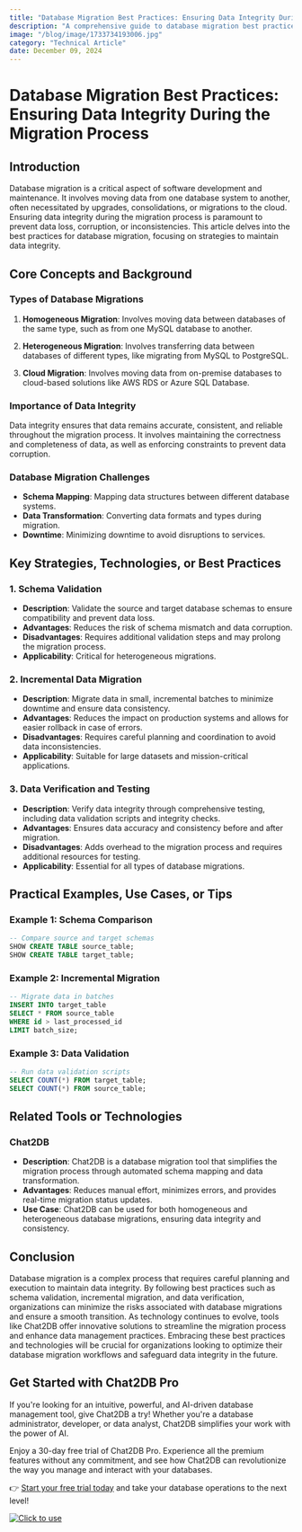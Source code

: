 ```yaml
---
title: "Database Migration Best Practices: Ensuring Data Integrity During the Migration Process"
description: "A comprehensive guide to database migration best practices, focusing on maintaining data integrity throughout the migration process."
image: "/blog/image/1733734193006.jpg"
category: "Technical Article"
date: December 09, 2024
---
```


# Database Migration Best Practices: Ensuring Data Integrity During the Migration Process


<Authors date="December 09, 2024">
  <Author name="Jing" link="https://chat2db.ai" />
</Authors>

## Introduction

Database migration is a critical aspect of software development and maintenance. It involves moving data from one database system to another, often necessitated by upgrades, consolidations, or migrations to the cloud. Ensuring data integrity during the migration process is paramount to prevent data loss, corruption, or inconsistencies. This article delves into the best practices for database migration, focusing on strategies to maintain data integrity.

## Core Concepts and Background

### Types of Database Migrations

1. **Homogeneous Migration**: Involves moving data between databases of the same type, such as from one MySQL database to another.

2. **Heterogeneous Migration**: Involves transferring data between databases of different types, like migrating from MySQL to PostgreSQL.

3. **Cloud Migration**: Involves moving data from on-premise databases to cloud-based solutions like AWS RDS or Azure SQL Database.

### Importance of Data Integrity

Data integrity ensures that data remains accurate, consistent, and reliable throughout the migration process. It involves maintaining the correctness and completeness of data, as well as enforcing constraints to prevent data corruption.

### Database Migration Challenges

- **Schema Mapping**: Mapping data structures between different database systems.
- **Data Transformation**: Converting data formats and types during migration.
- **Downtime**: Minimizing downtime to avoid disruptions to services.

## Key Strategies, Technologies, or Best Practices

### 1. Schema Validation

- **Description**: Validate the source and target database schemas to ensure compatibility and prevent data loss.
- **Advantages**: Reduces the risk of schema mismatch and data corruption.
- **Disadvantages**: Requires additional validation steps and may prolong the migration process.
- **Applicability**: Critical for heterogeneous migrations.

### 2. Incremental Data Migration

- **Description**: Migrate data in small, incremental batches to minimize downtime and ensure data consistency.
- **Advantages**: Reduces the impact on production systems and allows for easier rollback in case of errors.
- **Disadvantages**: Requires careful planning and coordination to avoid data inconsistencies.
- **Applicability**: Suitable for large datasets and mission-critical applications.

### 3. Data Verification and Testing

- **Description**: Verify data integrity through comprehensive testing, including data validation scripts and integrity checks.
- **Advantages**: Ensures data accuracy and consistency before and after migration.
- **Disadvantages**: Adds overhead to the migration process and requires additional resources for testing.
- **Applicability**: Essential for all types of database migrations.

## Practical Examples, Use Cases, or Tips

### Example 1: Schema Comparison

```sql
-- Compare source and target schemas
SHOW CREATE TABLE source_table;
SHOW CREATE TABLE target_table;
```

### Example 2: Incremental Migration

```sql
-- Migrate data in batches
INSERT INTO target_table
SELECT * FROM source_table
WHERE id > last_processed_id
LIMIT batch_size;
```

### Example 3: Data Validation

```sql
-- Run data validation scripts
SELECT COUNT(*) FROM target_table;
SELECT COUNT(*) FROM source_table;
```

## Related Tools or Technologies

### Chat2DB

- **Description**: Chat2DB is a database migration tool that simplifies the migration process through automated schema mapping and data transformation.
- **Advantages**: Reduces manual effort, minimizes errors, and provides real-time migration status updates.
- **Use Case**: Chat2DB can be used for both homogeneous and heterogeneous database migrations, ensuring data integrity and consistency.

## Conclusion

Database migration is a complex process that requires careful planning and execution to maintain data integrity. By following best practices such as schema validation, incremental migration, and data verification, organizations can minimize the risks associated with database migrations and ensure a smooth transition. As technology continues to evolve, tools like Chat2DB offer innovative solutions to streamline the migration process and enhance data management practices. Embracing these best practices and technologies will be crucial for organizations looking to optimize their database migration workflows and safeguard data integrity in the future.

## Get Started with Chat2DB Pro

If you're looking for an intuitive, powerful, and AI-driven database management tool, give Chat2DB a try! Whether you're a database administrator, developer, or data analyst, Chat2DB simplifies your work with the power of AI.

Enjoy a 30-day free trial of Chat2DB Pro. Experience all the premium features without any commitment, and see how Chat2DB can revolutionize the way you manage and interact with your databases.

👉 [Start your free trial today](https://chat2db.ai/pricing) and take your database operations to the next level!


[![Click to use](/image/blog/bg/chat2db.jpg)](https://chat2db.ai/)

